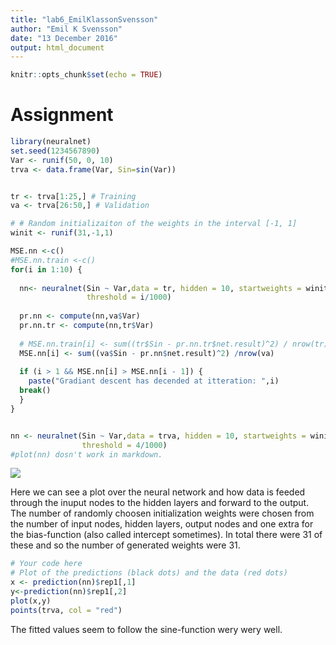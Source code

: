 ```yaml
---
title: "lab6_EmilKlassonSvensson"
author: "Emil K Svensson"
date: "13 December 2016"
output: html_document
---
```


```r
knitr::opts_chunk$set(echo = TRUE)
```

# Assignment 

```r

library(neuralnet)
set.seed(1234567890)
Var <- runif(50, 0, 10)
trva <- data.frame(Var, Sin=sin(Var))


tr <- trva[1:25,] # Training
va <- trva[26:50,] # Validation

# # Random initializaiton of the weights in the interval [-1, 1]
winit <- runif(31,-1,1)

MSE.nn <-c()
#MSE.nn.train <-c()
for(i in 1:10) {
  
  nn<- neuralnet(Sin ~ Var,data = tr, hidden = 10, startweights = winit,
                 threshold = i/1000)
  
  pr.nn <- compute(nn,va$Var)
  pr.nn.tr <- compute(nn,tr$Var)
  
  # MSE.nn.train[i] <- sum((tr$Sin - pr.nn.tr$net.result)^2) / nrow(tr)
  MSE.nn[i] <- sum((va$Sin - pr.nn$net.result)^2) /nrow(va)
  
  if (i > 1 && MSE.nn[i] > MSE.nn[i - 1]) { 
    paste("Gradiant descent has decended at itteration: ",i) 
  break()
  }
}


nn <- neuralnet(Sin ~ Var,data = trva, hidden = 10, startweights = winit,
                threshold = 4/1000)
#plot(nn) dosn't work in markdown.
```
![](nnplot.png)

Here we can see a plot over the neural network and how data is feeded through the inuput nodes to the hidden layers and forward to the output. The number of randomly choosen initialization weights were chosen from the number of input nodes, hidden layers, output nodes and one extra for the bias-function (also called intercept sometimes). In total there were 31 of these and so the number of generated weights were 31. 

```r
# Your code here
# Plot of the predictions (black dots) and the data (red dots)
x <- prediction(nn)$rep1[,1] 
y<-prediction(nn)$rep1[,2]
plot(x,y)
points(trva, col = "red")

```

The fitted values seem to follow the sine-function wery wery well.



